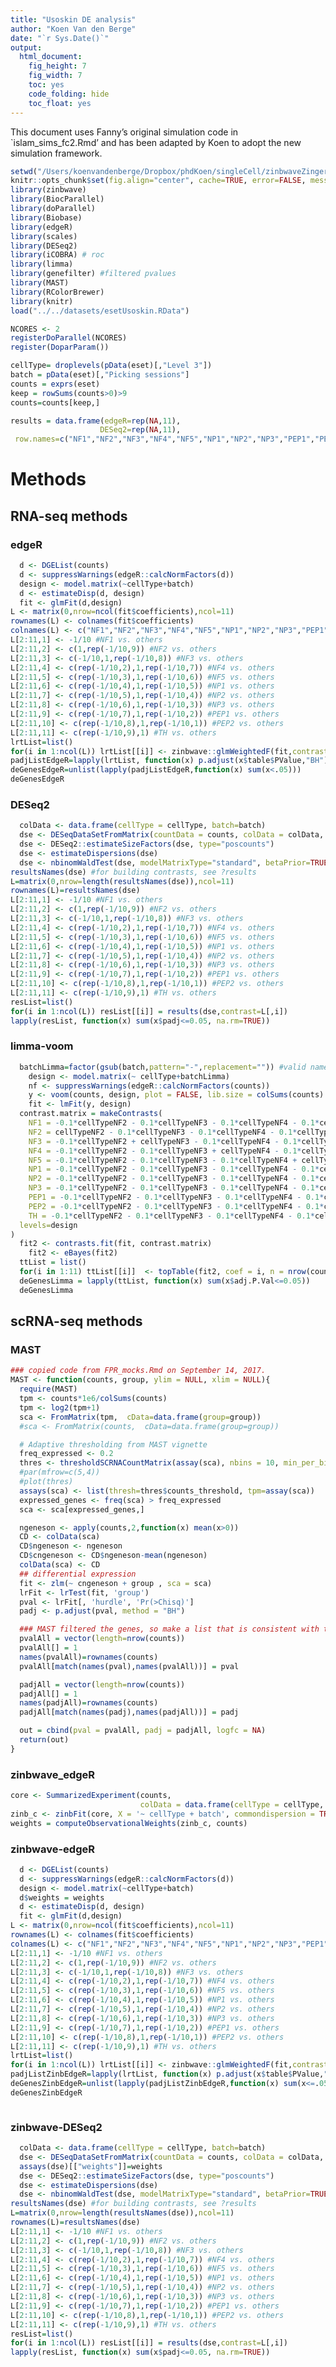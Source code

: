 ```yaml
---
title: "Usoskin DE analysis"
author: "Koen Van den Berge"
date: "`r Sys.Date()`"
output:
  html_document:
    fig_height: 7
    fig_width: 7
    toc: yes
    code_folding: hide
    toc_float: yes
---
```


This document uses Fanny's original simulation code in `islam_sims_fc2.Rmd' and has been adapted by Koen to adopt the new simulation framework.

```r
setwd("/Users/koenvandenberge/Dropbox/phdKoen/singleCell/zinbwaveZingerGithub/zinbwaveZinger/realdata/usoskin/")
knitr::opts_chunk$set(fig.align="center", cache=TRUE, error=FALSE, message=FALSE, warning=TRUE)
library(zinbwave)
library(BiocParallel)
library(doParallel)
library(Biobase)
library(edgeR)
library(scales)
library(DESeq2)
library(iCOBRA) # roc
library(limma)
library(genefilter) #filtered pvalues
library(MAST)
library(RColorBrewer)
library(knitr)
load("../../datasets/esetUsoskin.RData")
```


```r
NCORES <- 2
registerDoParallel(NCORES)
register(DoparParam())
```

```r
cellType= droplevels(pData(eset)[,"Level 3"])
batch = pData(eset)[,"Picking sessions"]
counts = exprs(eset)
keep = rowSums(counts>0)>9
counts=counts[keep,]
```

```r
results = data.frame(edgeR=rep(NA,11),
                    DESeq2=rep(NA,11),
 row.names=c("NF1","NF2","NF3","NF4","NF5","NP1","NP2","NP3","PEP1","PEP2","TH"))
```



# Methods
## RNA-seq methods
### edgeR
```r

  d <- DGEList(counts)
  d <- suppressWarnings(edgeR::calcNormFactors(d))
  design <- model.matrix(~cellType+batch)
  d <- estimateDisp(d, design)
  fit <- glmFit(d,design)
L <- matrix(0,nrow=ncol(fit$coefficients),ncol=11)
rownames(L) <- colnames(fit$coefficients)
colnames(L) <- c("NF1","NF2","NF3","NF4","NF5","NP1","NP2","NP3","PEP1","PEP2","TH")
L[2:11,1] <- -1/10 #NF1 vs. others
L[2:11,2] <- c(1,rep(-1/10,9)) #NF2 vs. others
L[2:11,3] <- c(-1/10,1,rep(-1/10,8)) #NF3 vs. others
L[2:11,4] <- c(rep(-1/10,2),1,rep(-1/10,7)) #NF4 vs. others
L[2:11,5] <- c(rep(-1/10,3),1,rep(-1/10,6)) #NF5 vs. others
L[2:11,6] <- c(rep(-1/10,4),1,rep(-1/10,5)) #NP1 vs. others
L[2:11,7] <- c(rep(-1/10,5),1,rep(-1/10,4)) #NP2 vs. others
L[2:11,8] <- c(rep(-1/10,6),1,rep(-1/10,3)) #NP3 vs. others
L[2:11,9] <- c(rep(-1/10,7),1,rep(-1/10,2)) #PEP1 vs. others
L[2:11,10] <- c(rep(-1/10,8),1,rep(-1/10,1)) #PEP2 vs. others
L[2:11,11] <- c(rep(-1/10,9),1) #TH vs. others
lrtList=list()
for(i in 1:ncol(L)) lrtList[[i]] <- zinbwave::glmWeightedF(fit,contrast=L[,i], ZI=FALSE)
padjListEdgeR=lapply(lrtList, function(x) p.adjust(x$table$PValue,"BH"))
deGenesEdgeR=unlist(lapply(padjListEdgeR,function(x) sum(x<.05)))
deGenesEdgeR
```

### DESeq2
```r

  colData <- data.frame(cellType = cellType, batch=batch)
  dse <- DESeqDataSetFromMatrix(countData = counts, colData = colData, design = ~ cellType+batch)
  dse <- DESeq2::estimateSizeFactors(dse, type="poscounts")
  dse <- estimateDispersions(dse)
  dse <- nbinomWaldTest(dse, modelMatrixType="standard", betaPrior=TRUE)
resultsNames(dse) #for building contrasts, see ?results
L=matrix(0,nrow=length(resultsNames(dse)),ncol=11)
rownames(L)=resultsNames(dse)
L[2:11,1] <- -1/10 #NF1 vs. others
L[2:11,2] <- c(1,rep(-1/10,9)) #NF2 vs. others
L[2:11,3] <- c(-1/10,1,rep(-1/10,8)) #NF3 vs. others
L[2:11,4] <- c(rep(-1/10,2),1,rep(-1/10,7)) #NF4 vs. others
L[2:11,5] <- c(rep(-1/10,3),1,rep(-1/10,6)) #NF5 vs. others
L[2:11,6] <- c(rep(-1/10,4),1,rep(-1/10,5)) #NP1 vs. others
L[2:11,7] <- c(rep(-1/10,5),1,rep(-1/10,4)) #NP2 vs. others
L[2:11,8] <- c(rep(-1/10,6),1,rep(-1/10,3)) #NP3 vs. others
L[2:11,9] <- c(rep(-1/10,7),1,rep(-1/10,2)) #PEP1 vs. others
L[2:11,10] <- c(rep(-1/10,8),1,rep(-1/10,1)) #PEP2 vs. others
L[2:11,11] <- c(rep(-1/10,9),1) #TH vs. others
resList=list()
for(i in 1:ncol(L)) resList[[i]] = results(dse,contrast=L[,i])
lapply(resList, function(x) sum(x$padj<=0.05, na.rm=TRUE))
```

### limma-voom
```r
  batchLimma=factor(gsub(batch,pattern="-",replacement="")) #valid names
	design <- model.matrix(~ cellType+batchLimma)
	nf <- suppressWarnings(edgeR::calcNormFactors(counts))
	y <- voom(counts, design, plot = FALSE, lib.size = colSums(counts) * nf)
	fit <- lmFit(y, design)
  contrast.matrix = makeContrasts(
    NF1 = -0.1*cellTypeNF2 - 0.1*cellTypeNF3 - 0.1*cellTypeNF4 - 0.1*cellTypeNF5 - 0.1*cellTypeNP1 - 0.1*cellTypeNP2 - 0.1*cellTypeNP3 - 0.1*cellTypePEP1 - 0.1*cellTypePEP2 - 0.1*cellTypeTH,
    NF2 = cellTypeNF2 - 0.1*cellTypeNF3 - 0.1*cellTypeNF4 - 0.1*cellTypeNF5 - 0.1*cellTypeNP1 - 0.1*cellTypeNP2 - 0.1*cellTypeNP3 - 0.1*cellTypePEP1 - 0.1*cellTypePEP2 - 0.1*cellTypeTH,
    NF3 = -0.1*cellTypeNF2 + cellTypeNF3 - 0.1*cellTypeNF4 - 0.1*cellTypeNF5 - 0.1*cellTypeNP1 - 0.1*cellTypeNP2 - 0.1*cellTypeNP3 - 0.1*cellTypePEP1 - 0.1*cellTypePEP2 - 0.1*cellTypeTH,
    NF4 = -0.1*cellTypeNF2 - 0.1*cellTypeNF3 + cellTypeNF4 - 0.1*cellTypeNF5 - 0.1*cellTypeNP1 - 0.1*cellTypeNP2 - 0.1*cellTypeNP3 - 0.1*cellTypePEP1 - 0.1*cellTypePEP2 - 0.1*cellTypeTH,
    NF5 = -0.1*cellTypeNF2 - 0.1*cellTypeNF3 - 0.1*cellTypeNF4 + cellTypeNF5 - 0.1*cellTypeNP1 - 0.1*cellTypeNP2 - 0.1*cellTypeNP3 - 0.1*cellTypePEP1 - 0.1*cellTypePEP2 - 0.1*cellTypeTH,
    NP1 = -0.1*cellTypeNF2 - 0.1*cellTypeNF3 - 0.1*cellTypeNF4 - 0.1*cellTypeNF5 + cellTypeNP1 - 0.1*cellTypeNP2 - 0.1*cellTypeNP3 - 0.1*cellTypePEP1 - 0.1*cellTypePEP2 - 0.1*cellTypeTH,
    NP2 = -0.1*cellTypeNF2 - 0.1*cellTypeNF3 - 0.1*cellTypeNF4 - 0.1*cellTypeNF5 - 0.1*cellTypeNP1 + cellTypeNP2 - 0.1*cellTypeNP3 - 0.1*cellTypePEP1 - 0.1*cellTypePEP2 - 0.1*cellTypeTH,
    NP3 = -0.1*cellTypeNF2 - 0.1*cellTypeNF3 - 0.1*cellTypeNF4 - 0.1*cellTypeNF5 - 0.1*cellTypeNP1 - 0.1*cellTypeNP2 + cellTypeNP3 - 0.1*cellTypePEP1 - 0.1*cellTypePEP2 - 0.1*cellTypeTH,
    PEP1 = -0.1*cellTypeNF2 - 0.1*cellTypeNF3 - 0.1*cellTypeNF4 - 0.1*cellTypeNF5 - 0.1*cellTypeNP1 - 0.1*cellTypeNP2 - 0.1*cellTypeNP3 + cellTypePEP1 - 0.1*cellTypePEP2 - 0.1*cellTypeTH,
    PEP2 = -0.1*cellTypeNF2 - 0.1*cellTypeNF3 - 0.1*cellTypeNF4 - 0.1*cellTypeNF5 - 0.1*cellTypeNP1 - 0.1*cellTypeNP2 - 0.1*cellTypeNP3 - 0.1*cellTypePEP1 + cellTypePEP2 - 0.1*cellTypeTH,
    TH = -0.1*cellTypeNF2 - 0.1*cellTypeNF3 - 0.1*cellTypeNF4 - 0.1*cellTypeNF5 - 0.1*cellTypeNP1 - 0.1*cellTypeNP2 - 0.1*cellTypeNP3 - 0.1*cellTypePEP1 - 0.1*cellTypePEP2 + cellTypeTH,
  levels=design
)
  fit2 <- contrasts.fit(fit, contrast.matrix)
	fit2 <- eBayes(fit2)
  ttList = list()
  for(i in 1:11) ttList[[i]]  <- topTable(fit2, coef = i, n = nrow(counts), sort.by = "none")
  deGenesLimma = lapply(ttList, function(x) sum(x$adj.P.Val<=0.05))
  deGenesLimma
```

## scRNA-seq methods

### MAST

```r
### copied code from FPR_mocks.Rmd on September 14, 2017.
MAST <- function(counts, group, ylim = NULL, xlim = NULL){
  require(MAST)
  tpm <- counts*1e6/colSums(counts)
  tpm <- log2(tpm+1)
  sca <- FromMatrix(tpm,  cData=data.frame(group=group))
  #sca <- FromMatrix(counts,  cData=data.frame(group=group))

  # Adaptive thresholding from MAST vignette
  freq_expressed <- 0.2
  thres <- thresholdSCRNACountMatrix(assay(sca), nbins = 10, min_per_bin = 50, conditions = group)
  #par(mfrow=c(5,4))
  #plot(thres)
  assays(sca) <- list(thresh=thres$counts_threshold, tpm=assay(sca))
  expressed_genes <- freq(sca) > freq_expressed
  sca <- sca[expressed_genes,]

  ngeneson <- apply(counts,2,function(x) mean(x>0))
  CD <- colData(sca)
  CD$ngeneson <- ngeneson
  CD$cngeneson <- CD$ngeneson-mean(ngeneson)
  colData(sca) <- CD
  ## differential expression
  fit <- zlm(~ cngeneson + group , sca = sca)
  lrFit <- lrTest(fit, 'group')
  pval <- lrFit[, 'hurdle', 'Pr(>Chisq)']
  padj <- p.adjust(pval, method = "BH")

  ### MAST filtered the genes, so make a list that is consistent with the original count matrix.
  pvalAll = vector(length=nrow(counts))
  pvalAll[] = 1
  names(pvalAll)=rownames(counts)
  pvalAll[match(names(pval),names(pvalAll))] = pval

  padjAll = vector(length=nrow(counts))
  padjAll[] = 1
  names(padjAll)=rownames(counts)
  padjAll[match(names(padj),names(padjAll))] = padj

  out = cbind(pval = pvalAll, padj = padjAll, logfc = NA)
  return(out)
}

```

### zinbwave_edgeR

```r
core <- SummarizedExperiment(counts,
                             colData = data.frame(cellType = cellType, batch=batch))
zinb_c <- zinbFit(core, X = '~ cellType + batch', commondispersion = TRUE, epsilon=1e12)
weights = computeObservationalWeights(zinb_c, counts)
```

### zinbwave-edgeR
```r

  d <- DGEList(counts)
  d <- suppressWarnings(edgeR::calcNormFactors(d))
  design <- model.matrix(~cellType+batch)
  d$weights = weights
  d <- estimateDisp(d, design)
  fit <- glmFit(d,design)
L <- matrix(0,nrow=ncol(fit$coefficients),ncol=11)
rownames(L) <- colnames(fit$coefficients)
colnames(L) <- c("NF1","NF2","NF3","NF4","NF5","NP1","NP2","NP3","PEP1","PEP2","TH")
L[2:11,1] <- -1/10 #NF1 vs. others
L[2:11,2] <- c(1,rep(-1/10,9)) #NF2 vs. others
L[2:11,3] <- c(-1/10,1,rep(-1/10,8)) #NF3 vs. others
L[2:11,4] <- c(rep(-1/10,2),1,rep(-1/10,7)) #NF4 vs. others
L[2:11,5] <- c(rep(-1/10,3),1,rep(-1/10,6)) #NF5 vs. others
L[2:11,6] <- c(rep(-1/10,4),1,rep(-1/10,5)) #NP1 vs. others
L[2:11,7] <- c(rep(-1/10,5),1,rep(-1/10,4)) #NP2 vs. others
L[2:11,8] <- c(rep(-1/10,6),1,rep(-1/10,3)) #NP3 vs. others
L[2:11,9] <- c(rep(-1/10,7),1,rep(-1/10,2)) #PEP1 vs. others
L[2:11,10] <- c(rep(-1/10,8),1,rep(-1/10,1)) #PEP2 vs. others
L[2:11,11] <- c(rep(-1/10,9),1) #TH vs. others
lrtList=list()
for(i in 1:ncol(L)) lrtList[[i]] <- zinbwave::glmWeightedF(fit,contrast=L[,i])
padjListZinbEdgeR=lapply(lrtList, function(x) p.adjust(x$table$PValue,"BH"))
deGenesZinbEdgeR=unlist(lapply(padjListZinbEdgeR,function(x) sum(x<=.05)))
deGenesZinbEdgeR



```

### zinbwave-DESeq2
```r

  colData <- data.frame(cellType = cellType, batch=batch)
  dse <- DESeqDataSetFromMatrix(countData = counts, colData = colData, design = ~ cellType+batch)
  assays(dse)[["weights"]]=weights
  dse <- DESeq2::estimateSizeFactors(dse, type="poscounts")
  dse <- estimateDispersions(dse)
  dse <- nbinomWaldTest(dse, modelMatrixType="standard", betaPrior=TRUE, useT=TRUE, df=rowSums(weights)-13)
resultsNames(dse) #for building contrasts, see ?results
L=matrix(0,nrow=length(resultsNames(dse)),ncol=11)
rownames(L)=resultsNames(dse)
L[2:11,1] <- -1/10 #NF1 vs. others
L[2:11,2] <- c(1,rep(-1/10,9)) #NF2 vs. others
L[2:11,3] <- c(-1/10,1,rep(-1/10,8)) #NF3 vs. others
L[2:11,4] <- c(rep(-1/10,2),1,rep(-1/10,7)) #NF4 vs. others
L[2:11,5] <- c(rep(-1/10,3),1,rep(-1/10,6)) #NF5 vs. others
L[2:11,6] <- c(rep(-1/10,4),1,rep(-1/10,5)) #NP1 vs. others
L[2:11,7] <- c(rep(-1/10,5),1,rep(-1/10,4)) #NP2 vs. others
L[2:11,8] <- c(rep(-1/10,6),1,rep(-1/10,3)) #NP3 vs. others
L[2:11,9] <- c(rep(-1/10,7),1,rep(-1/10,2)) #PEP1 vs. others
L[2:11,10] <- c(rep(-1/10,8),1,rep(-1/10,1)) #PEP2 vs. others
L[2:11,11] <- c(rep(-1/10,9),1) #TH vs. others
resList=list()
for(i in 1:ncol(L)) resList[[i]] = results(dse,contrast=L[,i])
lapply(resList, function(x) sum(x$padj<=0.05, na.rm=TRUE))

```
